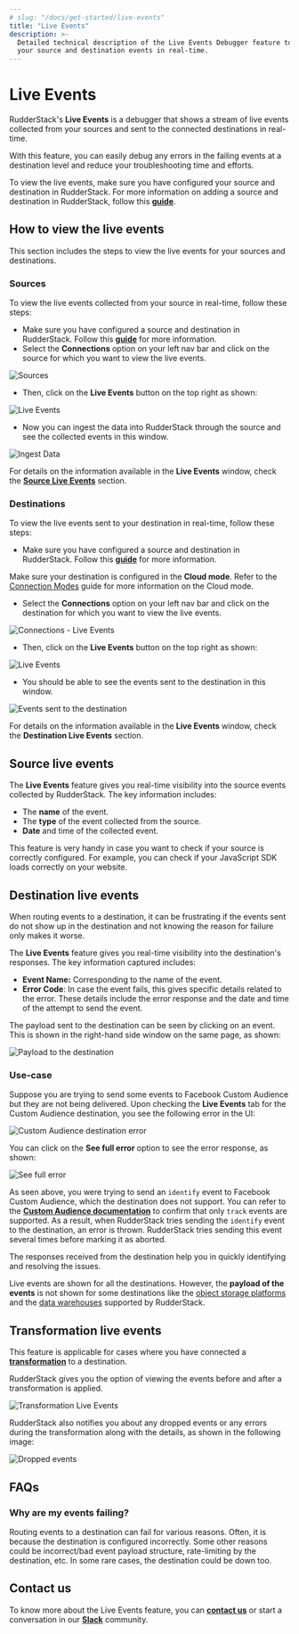 ```yaml
---
# slug: "/docs/get-started/live-events"
title: "Live Events"
description: >-
  Detailed technical description of the Live Events Debugger feature to debug
  your source and destination events in real-time.
---
```


# Live Events

RudderStack's **Live Events** is a debugger that shows a stream of live events collected from your sources and sent to the connected destinations in real-time.

With this feature, you can easily debug any errors in the failing events at a destination level and reduce your troubleshooting time and efforts.

<div class="warningBlock">

To view the live events, make sure you have configured your source and destination in RudderStack. For more information on adding a source and destination in RudderStack, follow this <a href="https://rudderstack.com/docs/connections/adding-source-and-destination-rudderstack//">**guide**</a>.

</div>

## How to view the live events

This section includes the steps to view the live events for your sources and destinations.‌

### Sources

To view the live events collected from your source in real-time, follow these steps:‌

- Make sure you have configured a source and destination in RudderStack. Follow this [**guide**](https://app.gitbook.com/@rudderlabs/s/rudderlabs-1/~/diff/drafts/-MdGKMQEdba4ZbKvF7Mf/connections/adding-source-and-destination-rudderstack) for more information.
- Select the **Connections** option on your left nav bar and click on the source for which you want to view the live events.

<!-- <img src="../assets/image (119).png" /> -->

<img src="../assets/image (119).png" alt="Sources" />
<span class="imageTitle"></span>

- Then, click on the **Live Events** button on the top right as shown:

<!-- <img src="../assets/image (123).png" /> -->

<img src="../assets/image (123).png" alt="Live Events" />
<span class="imageTitle"></span>

- Now you can ingest the data into RudderStack through
  the source and see the collected events in this window.

<!-- <img src="../assets/image (115).png" /> -->

<img src="../assets/image (115).png" alt="Ingest Data" />

<div class="infoBlock">

For details on the information available in the **Live Events** window, check the [**Source Live Events**](https://rudderstack.com/docs/get-started/live-events/#source-live-events) section.

</div>

### Destinations

To view the live events sent to your destination in real-time, follow these steps:

- Make sure you have configured a source and destination in RudderStack. Follow this [**guide**](https://rudderstack.com/docs/connections/adding-source-and-destination-rudderstack//) for more information.

<div class="warningBlock">

Make sure your destination is configured in the **Cloud mode**. Refer to the <a href="https://rudderstack.com/docs/connections/rudderstack-connection-modes//">Connection Modes</a> guide for more information on the Cloud mode.

</div>

- Select the **Connections** option on your left nav bar and click on the destination for which you want to view the live events.

<!-- <img src="../assets/image (117).png" /> -->

<img
  src="../assets/image (117).png"
  alt="Connections - Live Events"
/>
<span class="imageTitle"></span>

- Then, click on the **Live Events** button on the top right as shown:

<!-- <img src="../assets/image (124) (1).png" /> -->

<img src="../assets/image (124) (1).png" alt="Live Events" />
<span class="imageTitle"></span>

- You should be able to see the events sent to the destination in this window.

<!-- <img src="../assets/image (125).png" /> -->

<img
  src="../assets/image (125).png"
  alt="Events sent to the destination"
/>

<div class="infoBlock">

For details on the information available in the **Live Events** window, check the **Destination Live Events** section.

</div>

## Source live events

The **Live Events** feature gives you real-time visibility into the source events collected by RudderStack. The key information includes:

- The **name** of the event.
- The **type** of the event collected from the source.
- **Date** and time of the collected event.

<div class="successBlock">

  This feature is very handy in case you want to check if your source is
  correctly configured. For example, you can check if your JavaScript SDK loads
  correctly on your website.
</div>

## Destination live events

When routing events to a destination, it can be frustrating if the events sent do not show up in the destination and not knowing the reason for failure only makes it worse.

The **Live Events** feature gives you real-time visibility into the destination's responses. The key information captured includes:

- **Event Name:** Corresponding to the name of the event.
- **Error Code**: In case the event fails, this gives specific details related to the error. These details include the error response and the date and time of the attempt to send the event.

The payload sent to the destination can be seen by clicking on an event. This is shown in the right-hand side window on the same page, as shown:

<!-- <img src="../assets/screen-shot-2021-06-30-at-10.03.52-pm.png" /> -->

<img
  src="../assets/screen-shot-2021-06-30-at-10.03.52-pm.png"
  alt="Payload to the destination"
/>

### Use-case

Suppose you are trying to send some events to Facebook Custom Audience but they are not being delivered. Upon checking the **Live Events** tab for the Custom Audience destination, you see the following error in the UI:

<!-- <img src="../assets/image (116).png" /> -->

<img
  src="../assets/image (116).png"
  alt="Custom Audience destination error"
/>

You can click on the **See full error** option to see the error response, as shown:

<!-- <img src="../assets/screen-shot-2021-07-08-at-4.21.13-pm.png" /> -->

<img
  src="../assets/screen-shot-2021-07-08-at-4.21.13-pm.png"
  alt="See full error"
/>

As seen above, you were trying to send an `identify` event to Facebook Custom Audience, which the destination does not support. You can refer to the [**Custom Audience documentation**](https://rudderstack.com/docs/destinations/advertising/fb-custom-audience) to confirm that only `track` events are supported. As a result, when RudderStack tries sending the `identify` event to the destination, an error is thrown. RudderStack tries sending this event several times before marking it as aborted.

<div class="successBlock">

  The responses received from the destination help you in quickly identifying
  and resolving the issues.
</div>

<div class="warningBlock">

Live events are shown for all the destinations. However, the **payload of the events** is not shown for some destinations like the <a href="https://rudderstack.com/docs/destinations/storage-platforms/">object storage platforms</a> and the <a href="https://rudderstack.com/docs/data-warehouse-integrations/">data warehouses</a> supported by RudderStack.

</div>

## Transformation live events

<div class="infoBlock">

  This feature is applicable for cases where you have connected a <a href="https://rudderstack.com/docs/transformations/#adding-a-transformation">**transformation**</a> to a destination.

</div>

RudderStack gives you the option of viewing the events before and after a transformation is applied.

<img
  src="https://user-images.githubusercontent.com/59817155/137110303-0e9f42f2-4b5d-4a1a-ab34-5cbeea10f2ec.png"
  alt="Transformation Live Events"
/>

RudderStack also notifies you about any dropped events or any errors during the transformation along with the details, as shown in the following image:

<img
  src="https://user-images.githubusercontent.com/59817155/137110584-e2ff154e-8eba-42d3-9f3b-3022bb10f141.png"
  alt="Dropped events"
/>

## FAQs

### Why are my events failing?

Routing events to a destination can fail for various reasons. Often, it is because the destination is configured incorrectly. Some other reasons could be incorrect/bad event payload structure, rate-limiting by the destination, etc. In some rare cases, the destination could be down too.

## Contact us

To know more about the Live Events feature, you can [**contact us**](mailto:%20docs@rudderstack.com) or start a conversation in our [**Slack**](https://rudderstack.com/join-rudderstack-slack-community) community.
